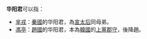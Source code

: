 '''华阳君'''可以指：
*[[芈戎|芈戎]]：[[秦國|秦國]]的华阳君，為[[宣太后|宣太后]]同母弟。
*[[馮亭|馮亭]]：[[趙國|趙國]]的华阳君，本為[[韓國|韓國]]的[[上黨|上黨]][[郡守|郡守]]，後降趙。

{{disambig|Cat=三字中國相關消歧義}}
